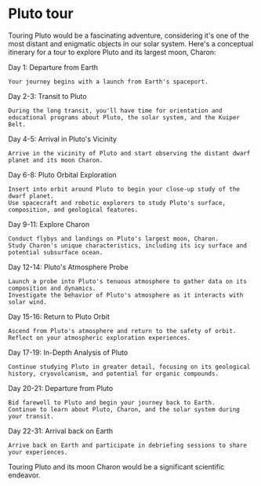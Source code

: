 # Pluto tour

Touring Pluto would be a fascinating adventure, considering it's one of the most distant and enigmatic objects in our solar system. Here's a conceptual itinerary for a tour to explore Pluto and its largest moon, Charon:

Day 1: Departure from Earth

    Your journey begins with a launch from Earth's spaceport.

Day 2-3: Transit to Pluto

    During the long transit, you'll have time for orientation and educational programs about Pluto, the solar system, and the Kuiper Belt.

Day 4-5: Arrival in Pluto's Vicinity

    Arrive in the vicinity of Pluto and start observing the distant dwarf planet and its moon Charon.

Day 6-8: Pluto Orbital Exploration

    Insert into orbit around Pluto to begin your close-up study of the dwarf planet.
    Use spacecraft and robotic explorers to study Pluto's surface, composition, and geological features.

Day 9-11: Explore Charon

    Conduct flybys and landings on Pluto's largest moon, Charon.
    Study Charon's unique characteristics, including its icy surface and potential subsurface ocean.

Day 12-14: Pluto's Atmosphere Probe

    Launch a probe into Pluto's tenuous atmosphere to gather data on its composition and dynamics.
    Investigate the behavior of Pluto's atmosphere as it interacts with solar wind.

Day 15-16: Return to Pluto Orbit

    Ascend from Pluto's atmosphere and return to the safety of orbit.
    Reflect on your atmospheric exploration experiences.

Day 17-19: In-Depth Analysis of Pluto

    Continue studying Pluto in greater detail, focusing on its geological history, cryovolcanism, and potential for organic compounds.

Day 20-21: Departure from Pluto

    Bid farewell to Pluto and begin your journey back to Earth.
    Continue to learn about Pluto, Charon, and the solar system during your transit.

Day 22-31: Arrival back on Earth

    Arrive back on Earth and participate in debriefing sessions to share your experiences.

Touring Pluto and its moon Charon would be a significant scientific endeavor.
